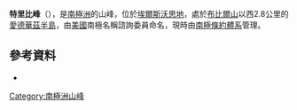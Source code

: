 {{coord|71|56|S|97|48|W|display=title}}

'''特里比峰'''（{{lang-en|Tribby Peak}}），是[[南極洲|南極洲]]的山峰，位於[[埃爾斯沃思地|埃爾斯沃思地]]，處於[[布比爾山|布比爾山]]以西2.8公里的[[愛德華茲半島|愛德華茲半島]]，由[[美國|美國]]南極名稱諮詢委員命名，現時由[[南極條約體系|南極條約體系]]管理。

==參考資料==
*{{usgs-gazetteer}}

{{Antarctica-geo-stub}}
[[Category:南極洲山峰|Category:南極洲山峰]]